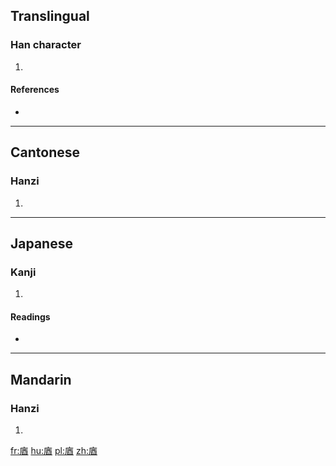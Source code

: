 ==Translingual==

===Han character===
{{Han char|rn=53|rad=广|as=07|sn=10|four=00261|canj=IMCW|ids=⿸广酉}}

# {{defn|Han|sort=广07}}

====References====
* {{Han ref|kx=0346.220|dkj=09338|dj=0656.160|hdz=20885.050|uh=5EAE|ud=24238|bh=D176|bd=53622}}

----

==Cantonese==

===Hanzi===
{{yue-hanzi|jyut=[[jau4]], [[jau5]]|y=yau4, yau5}}

# {{defn|lang=yue|sort=广07}}

----

==Japanese==

===Kanji===
{{ja-kanji|grade=|rs=广07}}

# {{defn|lang=ja|sort=广07}}

====Readings====
* {{ja-readings|on=[[いう]] (iu), [[ゆ]] (yu)|kun=}}

----

==Mandarin==

===Hanzi===
{{cmn-hanzi|pin=[[yǒu]] ([[you3]]), [[yóu]] ([[you2]])|wg=yu<sup>3</sup>, yu<sup>2</sup>}}

# {{defn|lang=cmn|sort=广07}}

[[fr:庮]]
[[hu:庮]]
[[pl:庮]]
[[zh:庮]]